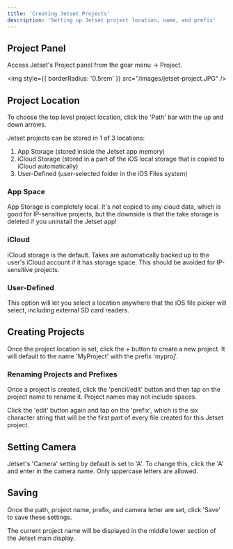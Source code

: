 ```yaml
---
title: 'Creating Jetset Projects'
description: 'Setting up Jetset project location, name, and prefix'
---
```


## Project Panel

Access Jetset's Project panel from the gear menu -> Project.

<img
  style={{ borderRadius: '0.5rem' }}
  src="/images/jetset-project.JPG"
/>

## Project Location 

To choose the top level project location, click the 'Path' bar with the up and down arrows.

Jetset projects can be stored in 1 of 3 locations:
1. App Storage (stored inside the Jetset app memory)
2. iCloud Storage (stored in a part of the iOS local storage that is copied to iCloud automatically)
3. User-Defined (user-selected folder in the iOS Files system)

### App Space 

App Storage is completely local. It's not copied to any cloud data, which is good for IP-sensitive projects, but the downside is that the take storage is deleted if you uninstall the Jetset app!

### iCloud

iCloud storage is the default. Takes are automatically backed up to the user's iCloud account if it has storage space. This should be avoided for IP-sensitive projects.

### User-Defined

This option will let you select a location anywhere that the iOS file picker will select, including external SD card readers.

## Creating Projects

Once the project location is set, click the + button to create a new project. It will default to the name 'MyProject' with the prefix 'myproj'.

### Renaming Projects and Prefixes

Once a project is created, click the 'pencil/edit' button and then tap on the project name to rename it. Project names may not include spaces.

Click the 'edit' button again and tap on the 'prefix', which is the six character string that will be the first part of every file created for this Jetset project. 

## Setting Camera

Jetset's 'Camera' setting by default is set to 'A'. To change this, click the 'A' and enter in the camera name. Only uppercase letters are allowed.

## Saving

Once the path, project name, prefix, and camera letter are set, click 'Save' to save these settings. 

The current project name will be displayed in the middle lower section of the Jetset main display.

